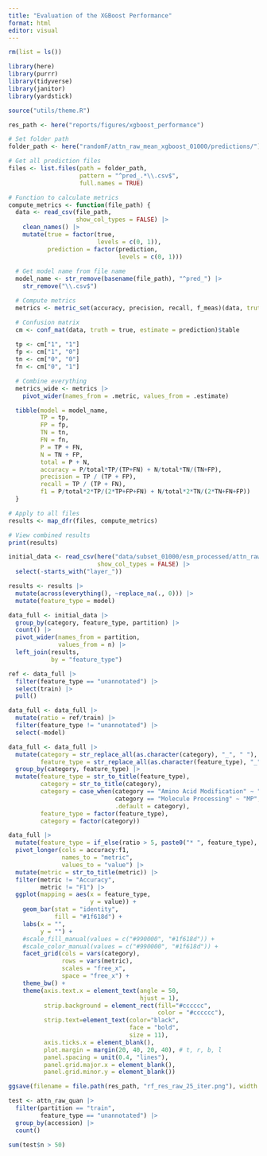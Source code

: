 ```yaml
---
title: "Evaluation of the XGBoost Performance"
format: html
editor: visual
---
```


```r
rm(list = ls())

library(here)
library(purrr)
library(tidyverse)
library(janitor)
library(yardstick)

source("utils/theme.R")

res_path <- here("reports/figures/xgboost_performance")
```

```r
# Set folder path
folder_path <- here("randomF/attn_raw_mean_xgboost_01000/predictions/")

# Get all prediction files
files <- list.files(path = folder_path, 
                    pattern = "^pred_.*\\.csv$", 
                    full.names = TRUE)

# Function to calculate metrics
compute_metrics <- function(file_path) {
  data <- read_csv(file_path,
                   show_col_types = FALSE) |>
    clean_names() |>
    mutate(true = factor(true,
                         levels = c(0, 1)),
           prediction = factor(prediction,
                               levels = c(0, 1)))
  
  # Get model name from file name
  model_name <- str_remove(basename(file_path), "^pred_") |>
    str_remove("\\.csv$")

  # Compute metrics
  metrics <- metric_set(accuracy, precision, recall, f_meas)(data, truth = true, estimate = prediction)

  # Confusion matrix
  cm <- conf_mat(data, truth = true, estimate = prediction)$table 
  
  tp <- cm["1", "1"]
  fp <- cm["1", "0"]
  tn <- cm["0", "0"]
  fn <- cm["0", "1"]

  # Combine everything
  metrics_wide <- metrics |>
    pivot_wider(names_from = .metric, values_from = .estimate)

  tibble(model = model_name,
         TP = tp,
         FP = fp,
         TN = tn,
         FN = fn,
         P = TP + FN,
         N = TN + FP,
         total = P + N,
         accuracy = P/total*TP/(TP+FN) + N/total*TN/(TN+FP),
         precision = TP / (TP + FP),
         recall = TP / (TP + FN),
         f1 = P/total*2*TP/(2*TP+FP+FN) + N/total*2*TN/(2*TN+FN+FP))
  }

# Apply to all files
results <- map_dfr(files, compute_metrics)

# View combined results
print(results)
```

```r
initial_data <- read_csv(here("data/subset_01000/esm_processed/attn_raw_mean.csv"),
                         show_col_types = FALSE) |>
  select(-starts_with("layer_"))

results <- results |>
  mutate(across(everything(), ~replace_na(., 0))) |>
  mutate(feature_type = model)

data_full <- initial_data |>
  group_by(category, feature_type, partition) |>
  count() |>
  pivot_wider(names_from = partition,
              values_from = n) |>
  left_join(results, 
            by = "feature_type")

ref <- data_full |>
  filter(feature_type == "unannotated") |>
  select(train) |>
  pull()

data_full <- data_full |>
  mutate(ratio = ref/train) |>
  filter(feature_type != "unannotated") |>
  select(-model)
```

```r
data_full <- data_full |>
  mutate(category = str_replace_all(as.character(category), "_", " "),
         feature_type = str_replace_all(as.character(feature_type), "_", " ")) |>
  group_by(category, feature_type) |>
  mutate(feature_type = str_to_title(feature_type),
         category = str_to_title(category),
         category = case_when(category == "Amino Acid Modification" ~ "AAM",
                              category == "Molecule Processing" ~ "MP",
                              .default = category),
         feature_type = factor(feature_type),
         category = factor(category))
```

```r
data_full |>
  mutate(feature_type = if_else(ratio > 5, paste0("* ", feature_type), as.character(feature_type))) |>
  pivot_longer(cols = accuracy:f1,
               names_to = "metric",
               values_to = "value") |>
  mutate(metric = str_to_title(metric)) |>
  filter(metric != "Accuracy",
         metric != "F1") |>
  ggplot(mapping = aes(x = feature_type,
                       y = value)) +
    geom_bar(stat = "identity",
             fill = "#1f618d") +
    labs(x = "",
         y = "") + 
    #scale_fill_manual(values = c("#990000", "#1f618d")) +
    #scale_color_manual(values = c("#990000", "#1f618d")) +
    facet_grid(cols = vars(category),
               rows = vars(metric),
               scales = "free_x",
               space = "free_x") +
    theme_bw() + 
    theme(axis.text.x = element_text(angle = 50, 
                                     hjust = 1),
          strip.background = element_rect(fill="#cccccc", 
                                          color = "#cccccc"),
          strip.text=element_text(color="black", 
                                  face = "bold",
                                  size = 11),
          axis.ticks.x = element_blank(),
          plot.margin = margin(20, 40, 20, 40), # t, r, b, l 
          panel.spacing = unit(0.4, "lines"),
          panel.grid.major.x = element_blank(),
          panel.grid.minor.y = element_blank())

ggsave(filename = file.path(res_path, "rf_res_raw_25_iter.png"), width = 9, height = 6, dpi = 300)
```

```r
test <- attn_raw_quan |>
  filter(partition == "train", 
         feature_type == "unannotated") |>
  group_by(accession) |>
  count()

sum(test$n > 50)
```



